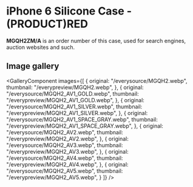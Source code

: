 
# iPhone 6 Silicone Case - (PRODUCT)RED

<Callout type='info' emoji='👉🏻'>**MGQH2ZM/A** is an order number of this case, used for search engines, auction websites and such.</Callout>

## Image gallery

<GalleryComponent
    images={[
      {
        original: "/everysource/MGQH2.webp",
        thumbnail: "/everypreview/MGQH2.webp",
      },
      {
        original: "/everysource/MGQH2_AV1_GOLD.webp",
        thumbnail: "/everypreview/MGQH2_AV1_GOLD.webp",
      },
      {
        original: "/everysource/MGQH2_AV1_SILVER.webp",
        thumbnail: "/everypreview/MGQH2_AV1_SILVER.webp",
      },
      {
        original: "/everysource/MGQH2_AV1_SPACE_GRAY.webp",
        thumbnail: "/everypreview/MGQH2_AV1_SPACE_GRAY.webp",
      },
      {
        original: "/everysource/MGQH2_AV2.webp",
        thumbnail: "/everypreview/MGQH2_AV2.webp",
      },
      {
        original: "/everysource/MGQH2_AV3.webp",
        thumbnail: "/everypreview/MGQH2_AV3.webp",
      },
      {
        original: "/everysource/MGQH2_AV4.webp",
        thumbnail: "/everypreview/MGQH2_AV4.webp",
      },
      {
        original: "/everysource/MGQH2_AV5.webp",
        thumbnail: "/everypreview/MGQH2_AV5.webp",
      }
    ]}
  />
